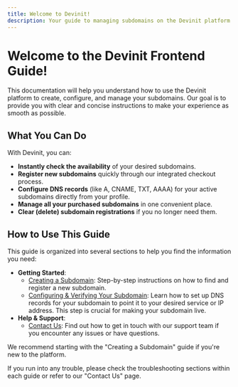 ```yaml
---
title: Welcome to Devinit!
description: Your guide to managing subdomains on the Devinit platform.
---
```


# Welcome to the Devinit Frontend Guide!

This documentation will help you understand how to use the Devinit platform to create, configure, and manage your subdomains. Our goal is to provide you with clear and concise instructions to make your experience as smooth as possible.

## What You Can Do

With Devinit, you can:

*   **Instantly check the availability** of your desired subdomains.
*   **Register new subdomains** quickly through our integrated checkout process.
*   **Configure DNS records** (like A, CNAME, TXT, AAAA) for your active subdomains directly from your profile.
*   **Manage all your purchased subdomains** in one convenient place.
*   **Clear (delete) subdomain registrations** if you no longer need them.

## How to Use This Guide

This guide is organized into several sections to help you find the information you need:

*   **Getting Started**:
    *   [Creating a Subdomain](./subdomains/creating-subdomain.mdx): Step-by-step instructions on how to find and register a new subdomain.
    *   [Configuring & Verifying Your Subdomain](./subdomains/verifying-subdomain.mdx): Learn how to set up DNS records for your subdomain to point it to your desired service or IP address. This step is crucial for making your subdomain live.
*   **Help & Support**:
    *   [Contact Us](./support/contact-us.mdx): Find out how to get in touch with our support team if you encounter any issues or have questions.

We recommend starting with the "Creating a Subdomain" guide if you're new to the platform.

If you run into any trouble, please check the troubleshooting sections within each guide or refer to our "Contact Us" page. 